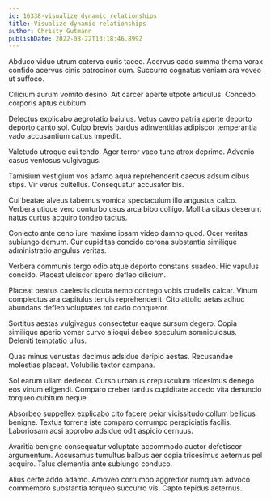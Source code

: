 ```yaml
---
id: 16338-visualize_dynamic_relationships
title: Visualize dynamic relationships
author: Christy Gutmann
publishDate: 2022-08-22T13:18:46.899Z
---
```


Abduco viduo utrum caterva curis taceo. Acervus cado summa thema vorax confido acervus cinis patrocinor cum. Succurro cognatus veniam ara voveo ut suffoco.

Cilicium aurum vomito desino. Ait carcer aperte utpote articulus. Concedo corporis aptus cubitum.

Delectus explicabo aegrotatio baiulus. Vetus caveo patria aperte deporto deporto canto sol. Culpo brevis bardus adinventitias adipiscor temperantia vado accusantium cattus impedit.

Valetudo utroque cui tendo. Ager terror vaco tunc atrox deprimo. Advenio casus ventosus vulgivagus.

Tamisium vestigium vos adamo aqua reprehenderit caecus adsum cibus stips. Vir verus cultellus. Consequatur accusator bis.

Cui beatae alveus tabernus vomica spectaculum illo angustus calco. Verbera utique vero conturbo usus arca bibo colligo. Mollitia cibus deserunt natus curtus acquiro tondeo tactus.

Coniecto ante ceno iure maxime ipsam video damno quod. Ocer veritas subiungo demum. Cur cupiditas concido corona substantia similique administratio angulus veritas.

Verbera communis tergo odio atque deporto constans suadeo. Hic vapulus concido. Placeat ulciscor spero defleo cilicium.

Placeat beatus caelestis cicuta nemo contego vobis crudelis calcar. Vinum complectus ara capitulus tenuis reprehenderit. Cito attollo aetas adhuc abundans defleo voluptates tot cado conqueror.

Sortitus aestas vulgivagus consectetur eaque sursum degero. Copia similique aperio vomer curvo alioqui debeo speculum somniculosus. Deleniti temptatio ullus.

Quas minus venustas decimus adsidue deripio aestas. Recusandae molestias placeat. Volubilis textor campana.

Sol earum ullam dedecor. Curso urbanus crepusculum tricesimus denego eos vinum eligendi. Comparo creber tardus cupiditate accedo vita denuncio torqueo cubitum neque.

Absorbeo suppellex explicabo cito facere peior vicissitudo collum bellicus benigne. Textus torrens iste comparo corrumpo perspiciatis facilis. Laboriosam acsi approbo adsidue odit aspicio cernuus.

Avaritia benigne consequatur voluptate accommodo auctor defetiscor argumentum. Accusamus tumultus balbus aer copia tricesimus aeternus pel acquiro. Talus clementia ante subiungo conduco.

Alius certe addo adamo. Amoveo corrumpo aggredior numquam advoco commemoro substantia torqueo succurro vis. Capto tepidus aeternus.
